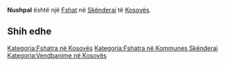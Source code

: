 {{Fshat në Kosovës
 | Emri                = Nushpal
| sqi_D_name = Nushpal
| sqi_D_FULL_NAME_RO = Nushpal
| sqi_D_FULL_NAME_ND_RO = Nushpal
| sqi_D_SORT_NAME_RG = NUSHPAL
| sqi_D_FULL_NAME_RG = Nushpal
| sqi_D_FULL_NAME_ND_RG = Nushpal
| sqi_V_name = Nushpalë
| sqi_V_FULL_NAME_RO = Nushpalë Nashpal
| sqi_V_FULL_NAME_ND_RO = Nushpale Nashpal
| sqi_V_SORT_NAME_RG = NUSHPALE NASHPAL
| sqi_V_FULL_NAME_RG = Nushpalë Nashpal
| sqi_V_FULL_NAME_ND_RG = Nushpale Nashpal
| srp_N_name = Našpale
| srp_N_FULL_NAME_RO = Našpale
| srp_N_FULL_NAME_ND_RO = Naspale
| srp_N_SORT_NAME_RG = NASPALE
| srp_N_FULL_NAME_RG = Našpale
| srp_N_FULL_NAME_ND_RG = Naspale
| srp_NS_name = Нашпале
| srp_NS_FULL_NAME_RO = Нашпале
| srp_NS_FULL_NAME_ND_RO = Нашпале
| srp_NS_SORT_NAME_RG = НАШПАЛЕ
| srp_NS_FULL_NAME_RG = Нашпале
| srp_NS_FULL_NAME_ND_RG = Нашпале
| srp_V_name = Našpanje
| srp_V_FULL_NAME_RO = Našpanje Našpolje
| srp_V_FULL_NAME_ND_RO = Naspanje Naspolje
| srp_V_SORT_NAME_RG = NASPANJE NASPOLJE
| srp_V_FULL_NAME_RG = Našpanje Našpolje
| srp_V_FULL_NAME_ND_RG = Naspanje Naspolje

 | Emri (Rasa dhanore) = 
 | Figura              = 
 | Shteti              = Kosovo
 | Komuna              = Skënderaj
 | Kodi postar         = 
 | Sipërfaqja          = 

 | Popullsia           = 

 | Regj. i popullsisë  = 
 | Dend. e popullsisë  = 
 | Faqja zyrtare       = 
 <!--- Koordinatat ----> 
 | Gjerësia            = 42.411389
 | Gjatësia            = 20.600556
 | Lartësia            = 
}}
'''Nushpal''' është një [[Fshat]] në [[Skënderaj]] të [[Kosovës]].

<!-- == Gjeografia == -->
<!-- == Historia == -->
<!-- == Demografia == -->
== Shih edhe ==
{{Komuna Skënderaj}}
{{Kosovo-Administrata-Cung}}

[[Kategoria:Fshatra në Kosovës]]
[[Kategoria:Fshatra në Kommunes Skënderaj]]
[[Kategoria:Vendbanime në Kosovës]]